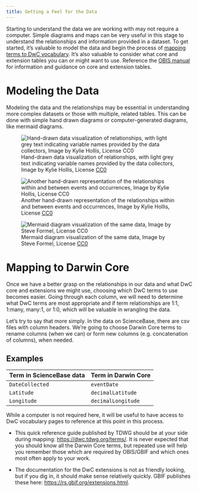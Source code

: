 ```yaml
---
title: Getting a Feel for the Data
---
```


Starting to understand the data we are working with may not require a computer. Simple diagrams and maps can be very useful in this stage to understand the relationships and information provided in a dataset. To get started, it's valuable to model the data and begin the process of [mapping terms to DwC vocabulary](https://dwc.tdwg.org/terms/). It's also valuable to consider what core and extension tables you can or might want to use. Reference the [OBIS manual](https://manual.obis.org/formatting.html#when-to-use-event-core) for information and guidance on core and extension tables.

# Modeling the Data

Modeling the data and the relationships may be essential in understanding more complex datasets or those with multiple, related tables. This can be done with simple hand drawn diagrams or computer-generated diagrams, like mermaid diagrams.

![Hand-drawn data visualization of relationships, with light grey text indicating variable names provided by the data collectors, Image by Kylie Hollis, License [CC0](https://creativecommons.org/publicdomain/zero/1.0/)](images/data_visualization.png){fig-alt="Schematic showing the relationships of different variables across three tables"}

![Another hand-drawn representation of the relationships within and between events and occurrences, Image by Kylie Hollis, License [CC0](https://creativecommons.org/publicdomain/zero/1.0/)](images/relationship_diagram.png){fig-alt="A hand-drawn diagram showing how the events and samples are nested within each other"}

![Mermaid diagram visualization of the same data, Image by Steve Formel, License [CC0](https://creativecommons.org/publicdomain/zero/1.0/)](images/Mermaid_diagram.png){fig-alt="A computer-generated mermaid diagram showing the same relationships between variables in different tables"}

# Mapping to Darwin Core

Once we have a better grasp on the relationships in our data and what DwC core and extensions we might use, choosing which DwC terms to use becomes easier. Going through each column, we will need to determine what DwC terms are most appropriate and if term relationships are 1:1, 1:many, many:1, or 1:0, which will be valuable in wrangling the data.

Let's try to say that more simply. In the data on ScienceBase, there are csv files with column headers. We're going to choose Darwin Core terms to rename columns (when we can) or form new columns (e.g. concatenation of columns), when needed.

::: callout-tip
## Examples

| Term in ScienceBase data | Term in Darwin Core |
|--------------------------|---------------------|
| `DateCollected`          | `eventDate`         |
| `Latitude`               | `decimalLatitude`   |
| `Longitude`              | `decimalLongitude`  |
:::

While a computer is not required here, it will be useful to have access to DwC vocabulary pages to reference at this point in this process.

-   This quick reference guide published by TDWG should be at your side during mapping: <https://dwc.tdwg.org/terms/>. It is never expected that you should know all the Darwin Core terms, but repeated use will help you remember those which are required by OBIS/GBIF and which ones most often apply to your work.

-   The documentation for the DwC extensions is not as friendly looking, but if you dig in, it should make sense relatively quickly. GBIF publishes these here: <https://rs.gbif.org/extensions.html>.
